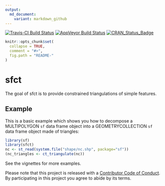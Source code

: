 ```yaml
---
output:
  md_document:
    variant: markdown_github
---
```


<!-- README.md is generated from README.Rmd. Please edit that file -->

[![Travis-CI Build Status](https://travis-ci.org/r-gris/sfct.svg?branch=master)](https://travis-ci.org/r-gris/sfct)
[![AppVeyor Build Status](https://ci.appveyor.com/api/projects/status/github/r-gris/sfct?branch=master&svg=true)](https://ci.appveyor.com/project/r-gris/sfct)
[![CRAN_Status_Badge](http://www.r-pkg.org/badges/version/sfct)](https://cran.r-project.org/package=sfct)


```r
knitr::opts_chunk$set(
  collapse = TRUE,
  comment = "#>",
  fig.path = "README-"
)
```

# sfct

The goal of sfct is to provide constrained triangulations of simple features. 

## Example

This is a basic example which shows you how to decompose a MULTIPOLYGON `sf` data frame object into a GEOMETRYCOLLECTION `sf` data frame object made of triangles:

```r
library(sf)
library(sfct)
nc <- st_read(system.file("shape/nc.shp", package="sf"))
(nc_triangles <- ct_triangulate(nc))
```
See the vignettes for more examples. 



Please note that this project is released with a [Contributor Code of Conduct](CONDUCT.md). By participating in this project you agree to abide by its terms.
